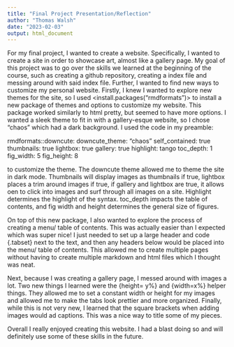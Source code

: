 ```yaml
---
title: "Final Project Presentation/Reflection"
author: "Thomas Walsh"
date: "2023-02-03"
output: html_document
---
```


  For my final project, I wanted to create a website. Specifically, I wanted to create a site in order to showcase art, almost like a gallery page. My goal of this project was to go over the skills we learned at the beginning of the course, such as creating a github repository, creating a index file and messing around with said index file. Further, I wanted to find new ways to customize my personal website. Firstly, I knew I wanted to explore new themes for the site, so I used <install.packages("rmdformats")> to install a new package of themes and options to customize my website. This package worked similarly to html pretty, but seemed to have more options. I wanted a sleek theme to fit in with a gallery-esque website, so I chose "chaos" which had a dark background. I used the code in my preamble:
  
  rmdformats::downcute:
    downcute_theme: "chaos"
    self_contained: true
    thumbnails: true
    lightbox: true
    gallery: true
    highlight: tango
    toc_depth: 1
    fig_width: 5
    fig_height: 8
    
to customize the theme. The downcute theme allowed me to theme the site in dark mode. Thumbnails will display images as thumbnails if true, lightbox places a trim around images if true, if gallery and lightbox are true, it allows oen to click into images and surf through all images on a site. Highlight determines the highlight of the syntax. toc_depth impacts the table of contents, and fig width and height determines the general size of figures. 

On top of this new package, I also wanted to explore the process of creating a menu/ table of contents. This was actually easier than I expected which was super nice! I just needed to set up a large header and code {.tabset} next to the text, and then any headers below would be placed into the menu/ table of contents. This allowed me to create multiple pages without having to create multiple markdown and html files which I thought was neat. 

Next, because I was creating a gallery page, I messed around with images a lot. Two new things I learned were the {height= y%} and {width=x%} helper things. They allowed me to set a constant width or height for my images and allowed me to make the tabs look prettier and more organized. Finally, while this is not very new, I learned that the square brackets when adding images would ad captions. This was a nice way to title some of my pieces.

Overall I really enjoyed creating this website. I had a blast doing so and will definitely use some of these skills in the future.